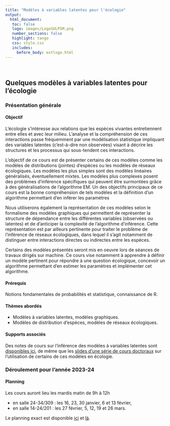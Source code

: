 ```yaml
---
title: "Modèles à variables latentes pour l'écologie"
output: 
  html_document:
   toc: false
   logo: images/LogoSULPSM.png
   number_sections: false
   highlight: tango
   css: style.css
   includes:
     before_body: extlogo.html
---
```


<br>

## Quelques modèles à variables latentes pour l'écologie

### Présentation générale

#### Objectif 
L'écologie s'intéresse aux relations que les espèces vivantes entretiennent entre elles et avec leur milieu. L'analyse et la compréhension de ces interactions passe fréquemment par une modélisation statistique impliquant des variables latentes (c'est-à-dire non observées) visant à décrire les structures et les processus qui sous-tendent ces interactions.

L'objectif de ce cours est de présenter certains de ces modèles comme les modèles de distributions (jointes) d'espèces ou les modèles de réseaux écologiques. Les modèles les plus simples sont des modèles linéaires généralisés, éventuellement mixtes. Les modèles plus complexes posent des problèmes d'inférence spécifiques qui peuvent être surmontées grâce à des généralisations de l'algorithme EM. Un des objectifs principaux de ce cours est la bonne compréhension de tels modèles et la définition d'un algorithme permettant d'en inférer les paramètres

Nous utiliserons également la représentation de ces modèles selon le formalisme des modèles graphiques qui permettent de représenter la structure de dépendance entre les différentes variables (observées ou latentes) et de d’anticiper la complexité de l’algorithme d’inférence. Cette représentation est par ailleurs pertinente pour traiter le problème de l’inférence de réseaux écologiques, dans lequel il s’agit notamment de distinguer entre interactions directes ou indirectes entre les espèces.

Certains des modèles présentés seront mis en oeuvre lors de séances de travaux dirigés sur machine. Ce cours vise notamment à apprendre à définir un modèle pertinent pour répondre à une question écologique, concevoir un algorithme permettant d'en estimer les paramètres et implémenter cet algorithme.

#### Prérequis 
Notions fondamentales de probabilités et statistique, connaissance de R.

#### Thèmes abordés

- Modèles à variables latentes, modèles graphiques.
- Modèles de distribution d'espèces, modèles de réseaux écologiques.

#### Supports associés

Des notes de cours sur l'inférence des modèles à variables latentes sont [disponibles ici](https://scj-robin.github.io/lecture-notes.html), de même que les [slides d'une série de cours doctoraux](https://scj-robin.github.io/lecture-slides.html) sur l'utilisation de certains de ces modèles en écologie.

### Déroulement pour l'année 2023-24

#### Planning

Les cours auront lieu les mardis matin de 9h à 12h

* en salle 24-34/309 : les 16, 23, 30 janvier, 6 et 13 février,
* en salle 14-24/201 : les 27 février, 5, 12, 19 et 26 mars.

Le planning exact est disponible [ ici](https://m2stat.sorbonne-universite.fr/enseignement/agenda/) et [là](https://isup.sorbonne-universite.fr/plannings-2023-2024). 

